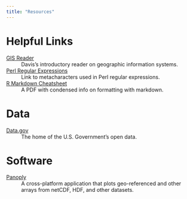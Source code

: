 ```yaml
---
title: "Resources"
---
```


# Helpful Links

[GIS Reader](https://drdavis.space/teaching/gis/gis-reader/)
:   Davis's introductory reader on geographic information systems.

[Perl Regular Expressions](https://perldoc.perl.org/perlre.html#Metacharacters)
:   Link to metacharacters used in Perl regular expressions.

[R Markdown Cheatsheet](https://rstudio.com/wp-content/uploads/2016/03/rmarkdown-cheatsheet-2.0.pdf)
:   A PDF with condensed info on formatting with markdown.

# Data

[Data.gov](https://www.data.gov/)
:   The home of the U.S. Government's open data.

# Software

[Panoply](https://www.giss.nasa.gov/tools/panoply/)
:   A cross-platform application that plots geo-referenced and other arrays from netCDF, HDF, and other datasets.
